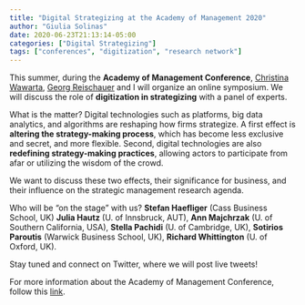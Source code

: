 ```yaml
---
title: "Digital Strategizing at the Academy of Management 2020"
author: "Giulia Solinas" 
date: 2020-06-23T21:13:14-05:00
categories: ["Digital Strategizing"]
tags: ["conferences", "digitization", "research network"]
---
```


This summer, during the **Academy of Management Conference**, [Christina Wawarta](https://scholar.google.com/citations?user=KIuvTCcAAAAJ&hl=en/), [Georg Reischauer ](https://sites.google.com/view/greischauer/) and I will organize an online symposium. We will discuss the role of **digitization in strategizing** with a panel of experts. 

What is the matter? Digital technologies such as platforms, big data analytics, and algorithms are reshaping how firms strategize. A first effect is **altering the strategy-making process**, which has become less exclusive and secret, and more flexible. Second, digital technologies are also **redefining strategy-making practices**, allowing actors to participate from afar or utilizing the wisdom of the crowd. 

We want to discuss these two effects, their significance for business, and their influence on the strategic management research agenda.

Who will be "on the stage" with us? **Stefan Haefliger** (Cass Business School, UK) **Julia Hautz** (U. of Innsbruck, AUT), **Ann Majchrzak** (U. of Southern California, USA), **Stella Pachidi** (U. of Cambridge, UK), **Sotirios Paroutis** (Warwick Business School, UK), **Richard Whittington** (U. of Oxford, UK).

Stay tuned and connect on Twitter, where we will post live tweets!



For more information about the Academy of Management Conference, follow this [link](http://aom.org/annualmeeting/theme). 

<!-- If you want to remove this post, you can simply # the upper part contained in the --- -->

<!-- ```{r setup, include=FALSE} -->
<!-- knitr::opts_chunk$set(collapse = TRUE) -->
<!-- ``` -->

<!-- # R Markdown -->

<!-- This is an R Markdown document. Markdown is a simple formatting syntax for authoring HTML, PDF, and MS Word documents. For more details on using R Markdown see <http://rmarkdown.rstudio.com>. -->

<!-- [Check out the latest **demo**](https://academic-demo.netlify.com/) -->

<!-- You can embed an R code chunk like this: -->

<!-- ```{r cars} -->
<!-- summary(cars) -->
<!-- fit <- lm(dist ~ speed, data = cars) -->
<!-- fit -->
<!-- ``` -->

<!-- # Including Plots -->

<!-- You can also embed plots. See Figure \@ref(fig:pie) for example: -->

<!-- ```{r pie, fig.cap='A fancy pie chart.', tidy=FALSE} -->
<!-- par(mar = c(0, 1, 0, 1)) -->
<!-- pie( -->
<!--   c(280, 60, 20), -->
<!--   c('Sky', 'Sunny side of pyramid', 'Shady side of pyramid'), -->
<!--   col = c('#0292D8', '#F7EA39', '#C4B632'), -->
<!--   init.angle = -50, border = NA -->
<!-- ) -->
<!-- ``` -->


